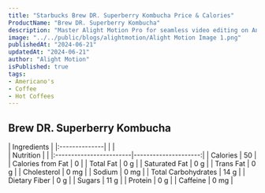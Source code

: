 ```yaml
---
title: "Starbucks Brew DR. Superberry Kombucha Price & Calories"
ProductName: "Brew DR. Superberry Kombucha" 
description: "Master Alight Motion Pro for seamless video editing on Android, iOS, and Tablets with our ultimate guide, unlocking advanced features and elevating your skills in 2024!"
image: "../../public/blogs/alightmotion/Alight Motion Image 1.png"
publishedAt: "2024-06-21"
updatedAt: "2024-06-21"
author: "Alight Motion"
isPublished: true
tags:
- Americano's
- Coffee
- Hot Coffees   
---
```


## Brew DR. Superberry Kombucha 
  
<div className="tables-container">
  <div className="table-wrapper">
   | Ingredients   |
   |:--------------|
   |               |
  </div>    
  <div className="table-wrapper">
   | Nutrition               |                      |  
   |:------------------------|---------------------:|
   | Calories                | 50                   |
   | Calories from Fat       | 0                    |
   | Total Fat               | 0 g                  |
   | Saturated Fat           | 0 g                  |
   | Trans Fat               | 0 g                  |
   | Cholesterol             | 0 mg                 |
   | Sodium                  | 0 mg                 |
   | Total Carbohydrates     | 14 g                 |
   | Dietary Fiber           | 0 g                  |
   | Sugars                  | 11 g                 |
   | Protein                 | 0 g                  |
   | Caffeine                | 0 mg                 |
  </div>
</div>

<style jsx>{`
  .tables-container {
    display: flex;
    flex-direction: row;
    gap: 30px;
  }
  .table-wrapper {
    width: 500px; /* Adjust as needed */
  }
  @media (max-width: 768px) {
    .tables-container {
      flex-direction: column;
      gap: 0px; /* Adjust as needed */
    }
    .table-wrapper {
      width: 100%; /* Adjust as needed */
    }
  }
`}</style>
